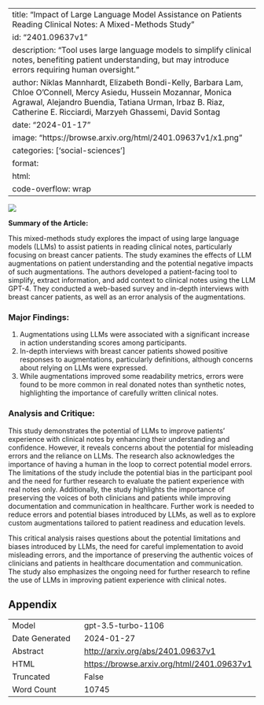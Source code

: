 
---
title: "Impact of Large Language Model Assistance on Patients Reading Clinical Notes: A Mixed-Methods Study"
id: "2401.09637v1"
description: "Tool uses large language models to simplify clinical notes, benefiting patient understanding, but may introduce errors requiring human oversight."
author: Niklas Mannhardt, Elizabeth Bondi-Kelly, Barbara Lam, Chloe O'Connell, Mercy Asiedu, Hussein Mozannar, Monica Agrawal, Alejandro Buendia, Tatiana Urman, Irbaz B. Riaz, Catherine E. Ricciardi, Marzyeh Ghassemi, David Sontag
date: "2024-01-17"
image: "https://browse.arxiv.org/html/2401.09637v1/x1.png"
categories: ['social-sciences']
format:
  html:
    code-overflow: wrap
---

![](https://browse.arxiv.org/html/2401.09637v1/x1.png)

**Summary of the Article:**

This mixed-methods study explores the impact of using large language models (LLMs) to assist patients in reading clinical notes, particularly focusing on breast cancer patients. The study examines the effects of LLM augmentations on patient understanding and the potential negative impacts of such augmentations. The authors developed a patient-facing tool to simplify, extract information, and add context to clinical notes using the LLM GPT-4. They conducted a web-based survey and in-depth interviews with breast cancer patients, as well as an error analysis of the augmentations.

### Major Findings:
1. Augmentations using LLMs were associated with a significant increase in action understanding scores among participants.
2. In-depth interviews with breast cancer patients showed positive responses to augmentations, particularly definitions, although concerns about relying on LLMs were expressed.
3. While augmentations improved some readability metrics, errors were found to be more common in real donated notes than synthetic notes, highlighting the importance of carefully written clinical notes.

### Analysis and Critique:
This study demonstrates the potential of LLMs to improve patients' experience with clinical notes by enhancing their understanding and confidence. However, it reveals concerns about the potential for misleading errors and the reliance on LLMs. The research also acknowledges the importance of having a human in the loop to correct potential model errors. The limitations of the study include the potential bias in the participant pool and the need for further research to evaluate the patient experience with real notes only. Additionally, the study highlights the importance of preserving the voices of both clinicians and patients while improving documentation and communication in healthcare. Further work is needed to reduce errors and potential biases introduced by LLMs, as well as to explore custom augmentations tailored to patient readiness and education levels.

This critical analysis raises questions about the potential limitations and biases introduced by LLMs, the need for careful implementation to avoid misleading errors, and the importance of preserving the authentic voices of clinicians and patients in healthcare documentation and communication. The study also emphasizes the ongoing need for further research to refine the use of LLMs in improving patient experience with clinical notes.

## Appendix

|          |          |
|----------|----------|
| Model     | gpt-3.5-turbo-1106       |
| Date Generated     | 2024-01-27       |
| Abstract | [http://arxiv.org/abs/2401.09637v1](http://arxiv.org/abs/2401.09637v1)        |
| HTML     | [https://browse.arxiv.org/html/2401.09637v1](https://browse.arxiv.org/html/2401.09637v1)       |
| Truncated       | False       |
| Word Count       | 10745       |